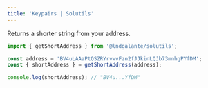 ```yaml
---
title: 'Keypairs | Solutils'
---
```


Returns a shorter string from your address.

```typescript {1, 4}
import { getShortAddress } from '@lndgalante/solutils';

const address = 'BV4uLAAaPtQSZRYrvwvFzn2fJJkinLQJb73mnhgPYfDM';
const { shortAddress } = getShortAddress(address);

console.log(shortAddress); // "BV4u...YfDM"
```
